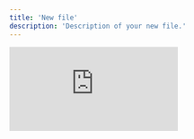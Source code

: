 ```yaml
---
title: 'New file'
description: 'Description of your new file.'
---
```


<iframe
  className="w-full aspect-video rounded-xl"
  src="https://www.youtube.com/watch?v=Q_TtYcDyNWY"
  title="Base44 Workspace Walkthrough"
  frameBorder="0"
  allow="accelerometer; autoplay; clipboard-write; encrypted-media; gyroscope; picture-in-picture"
  allowFullScreen
></iframe>
